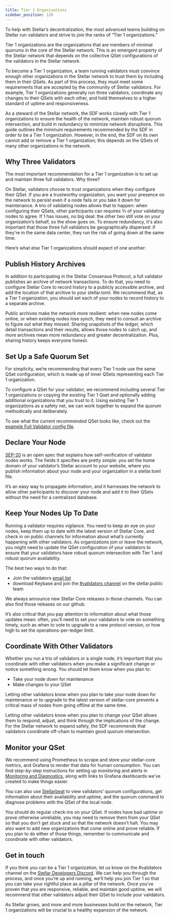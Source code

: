 ```yaml
---
title: Tier 1 Organizations
sidebar_position: 120
---
```


To help with Stellar’s decentralization, the most advanced teams building on Stellar run validators and strive to join the ranks of “Tier 1 organizations.”

Tier 1 organizations are the organizations that are members of minimal quorums in the core of the Stellar network. This is an emergent property of the Stellar network that depends on the collective QSet configurations of the validators in the Stellar network.

To become a Tier 1 organization, a team running validators must convince enough other organizations in the Stellar network to trust them by including them in their QSets. As part of this process, they must meet some requirements that are accepted by the community of Stellar validators. For example, Tier 1 organizations generally run three validators, coordinate any changes to their QSets with each other, and hold themselves to a higher standard of uptime and responsiveness.

As a steward of the Stellar network, the SDF works closely with Tier 1 organizations to ensure the health of the network, maintain robust quorum intersection, and build in redundancy to minimize network disruptions. This guide outlines the minimum requirements recommended by the SDF in order to be a Tier 1 organization. However, in the end, the SDF on its own cannot add or remove a Tier 1 organization; this depends on the QSets of many other organizations in the network.

## Why Three Validators

The most important recommendation for a Tier 1 organization is to set up and maintain three full validators. Why three?

On Stellar, validators choose to trust organizations when they configure their QSet. If you are a trustworthy organization, you want your presence on the network to persist even if a node fails or you take it down for maintenance. A trio of validating nodes allows that to happen: when configuring their QSets, other participants can requires ⅔ of your validating nodes to agree. If 1 has issues, no big deal: the other two still vote on your organization’s behalf, so the show goes on. To ensure redundancy, it's also important that those three full validators be geographically dispersed: if they're in the same data center, they run the risk of going down at the same time.

Here’s what else Tier 1 organizations should expect of one another:

## Publish History Archives

In addition to participating in the Stellar Consensus Protocol, a full validator publishes an archive of network transactions. To do that, you need to configure Stellar Core to record history to a publicly accessible archive, and add the location of that archive to your stellar.toml. We recommend that, as a Tier 1 organization, you should set each of your nodes to record history to a separate archive.

Public archives make the network more resilient: when new nodes come online, or when existing nodes lose synch, they need to consult an archive to figure out what they missed. Sharing snapshots of the ledger, which detail transactions and their results, allows those nodes to catch up, and more archives mean more redundancy and greater decentralization. Plus, sharing history keeps everyone honest.

## Set Up a Safe Quorum Set

For simplicity, we’re recommending that every Tier 1 node use the same QSet configuration, which is made up of inner QSets representing each Tier 1 organization.

To configure a QSet for your validator, we recommend including several Tier 1 organizations or copying the existing Tier 1 Qset and optionally adding additional organizations that you trust to it. Using existing Tier 1 organizations as a safety net, we can work together to expand the quorum methodically and deliberately.

To see what the current recommended QSet looks like, check out the [example Full Validator config file](https://github.com/stellar/packages/blob/master/docs/examples/pubnet-validator-full/stellar-core.cfg).

## Declare Your Node

[SEP-20](https://github.com/stellar/stellar-protocol/blob/master/ecosystem/sep-0020.md) is an open spec that explains how self-verification of validator nodes works. The fields it specifies are pretty simple: you set the home domain of your validator’s Stellar account to your website, where you publish information about your node and your organization in a stellar.toml file.

It’s an easy way to propagate information, and it harnesses the network to allow other participants to discover your node and add it to their QSets without the need for a centralized database.

## Keep Your Nodes Up To Date

Running a validator requires vigilance. You need to keep an eye on your nodes, keep them up to date with the latest version of Stellar Core, and check in on public channels for information about what’s currently happening with other validators. As organizations join or leave the network, you might need to update the QSet configuration of your validators to ensure that your validators have robust quorum intersection with Tier 1 and robust quorum availability.

The best two ways to do that:

- Join the validators [email list](https://groups.google.com/forum/#!forum/stellar-validators)
- download Keybase and join the [#validators channel](https://keybase.io/team/stellar.public) on the stellar.public team

We always announce new Stellar Core releases in those channels. You can also find those releases on our github.

It’s also critical that you pay attention to information about what those updates mean: often, you’ll need to set your validators to vote on something timely, such as when to vote to upgrade to a new protocol version, or how high to set the operations-per-ledger limit.

## Coordinate With Other Validators

Whether you run a trio of validators or a single node, it’s important that you coordinate with other validators when you make a significant change or notice something wrong. You should let them know when you plan to:

- Take your node down for maintenance
- Make changes to your QSet

Letting other validators know when you plan to take your node down for maintenance or to upgrade to the latest version of stellar-core prevents a critical mass of nodes from going offline at the same time.

Letting other validators know when you plan to change your QSet allows them to respond, adjust, and think through the implications of the change. For the Stellar network to expand safely, the SDF recommends that validators coordinate off-chain to maintain good quorum intersection.

## Monitor your QSet

We recommend using Prometheus to scrape and store your stellar-core metrics, and Grafana to render that data for human consumption. You can find step-by-step instructions for setting up monitoring and alerts in [Monitoring and Diagnostics](./monitoring.mdx), along with links to Grafana dashboards we’ve created to make things easier.

You can also use [Stellarbeat](https://stellarbeat.io) to view validators’ quorum configurations, get information about their availability and uptime, and the quorum command to diagnose problems with the QSet of the local node.

You should do regular check-ins on your QSet. If nodes have bad uptime or prove otherwise unreliable, you may need to remove them from your QSet so that you don’t get stuck and so that the network doesn’t halt. You may also want to add new organizations that come online and prove reliable. If you plan to do either of those things, remember to communicate and coordinate with other validators.

## Get in touch

If you think you can be a Tier 1 organization, let us know on the #validators channel on the [Stellar Developers Discord](https://discord.gg/stellardev). We can help you through the process, and once you’re up and running, we’ll help you join Tier 1 so that you can take your rightful place as a pillar of the network. Once you’ve proven that you are responsive, reliable, and maintain good uptime, we will recommend that other validators adjust their QSet to include your validators.

As Stellar grows, and more and more businesses build on the network, Tier 1 organizations will be crucial to a healthy expansion of the network.
